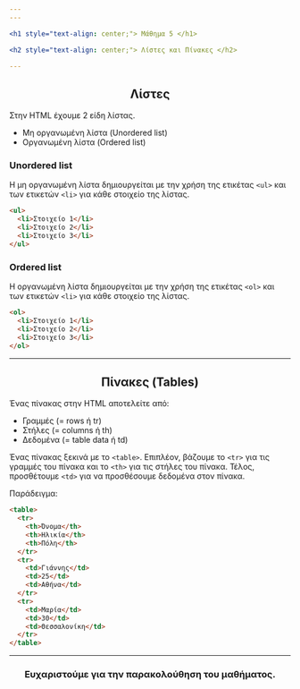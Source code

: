 ```yaml
---
---

<h1 style="text-align: center;"> Μάθημα 5 </h1>

<h2 style="text-align: center;"> Λίστες και Πίνακες </h2>

---
```


<h2 style="text-align: center;"> Λίστες </h2>

Στην HTML έχουμε 2 είδη λίστας.

* Μη οργανωμένη λίστα (Unordered list)
* Οργανωμένη λίστα (Ordered list)

<h3 style="text-align: left;"> Unordered list </h3>

Η μη οργανωμένη λίστα δημιουργείται με την χρήση της ετικέτας ```<ul>``` και των ετικετών ```<li>``` για κάθε στοιχείο της λίστας.

```html
<ul>
  <li>Στοιχείο 1</li>
  <li>Στοιχείο 2</li>
  <li>Στοιχείο 3</li>
</ul>
```

<h3 style="text-align: left;"> Ordered list </h3>

Η οργανωμένη λίστα δημιουργείται με την χρήση της ετικέτας ```<ol>``` και των ετικετών ```<li>``` για κάθε στοιχείο της λίστας.

```html
<ol>
  <li>Στοιχείο 1</li>
  <li>Στοιχείο 2</li>
  <li>Στοιχείο 3</li>
</ol>
```

---

<h2 style="text-align: center;"> Πίνακες (Tables) </h2>

Ένας πίνακας στην HTML αποτελείτε από:
* Γραμμές (= rows ή tr) 
* Στήλες (= columns ή th)
* Δεδομένα (= table data ή td)

Ένας πίνακας ξεκινά με το ```<table>```. 
Επιπλέον, βάζουμε το ```<tr>``` για τις γραμμές του πίνακα και το ```<th>``` για τις στήλες του πίνακα.
Τέλος, προσθέτουμε ```<td>``` για να προσθέσουμε δεδομένα στον πίνακα.

Παράδειγμα:

```html
<table>
  <tr>
    <th>Όνομα</th>
    <th>Ηλικία</th>
    <th>Πόλη</th>
  </tr>
  <tr>
    <td>Γιάννης</td>
    <td>25</td>
    <td>Αθήνα</td>
  </tr>
  <tr>
    <td>Μαρία</td>
    <td>30</td>
    <td>Θεσσαλονίκη</td>
  </tr>
</table>
```

---

<h3 style="text-align: center;"> Ευχαριστούμε για την παρακολούθηση του μαθήματος. </h3>